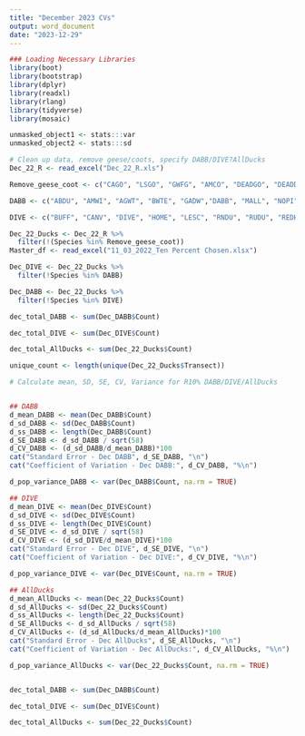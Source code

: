 ---
title: "December 2023 CVs"
output: word_document
date: "2023-12-29"
---

```{r}

### Loading Necessary Libraries 
library(boot)
library(bootstrap)
library(dplyr)
library(readxl)
library(rlang)
library(tidyverse)
library(mosaic)

unmasked_object1 <- stats:::var
unmasked_object2 <- stats:::sd

# Clean up data, remove geese/coots, specify DABB/DIVE?AllDucks
Dec_22_R <- read_excel("Dec_22_R.xls")

Remove_geese_coot <- c("CAGO", "LSGO", "GWFG", "AMCO", "DEADGO", "DEADDU")

DABB <- c("ABDU", "AMWI", "AGWT", "BWTE", "GADW","DABB", "MALL", "NOPI", "NSHO", "TEAL", "WODU")

DIVE <- c("BUFF", "CANV", "DIVE", "HOME", "LESC", "RNDU", "RUDU", "REDH", "SCAU")

Dec_22_Ducks <- Dec_22_R %>%
  filter(!(Species %in% Remove_geese_coot))
Master_df <- read_excel("11_03_2022_Ten Percent Chosen.xlsx")

Dec_DIVE <- Dec_22_Ducks %>%
  filter(!Species %in% DABB)

Dec_DABB <- Dec_22_Ducks %>%
  filter(!Species %in% DIVE)

dec_total_DABB <- sum(Dec_DABB$Count)

dec_total_DIVE <- sum(Dec_DIVE$Count)

dec_total_AllDucks <- sum(Dec_22_Ducks$Count)

unique_count <- length(unique(Dec_22_Ducks$Transect))

# Calculate mean, SD, SE, CV, Variance for R10% DABB/DIVE/AllDucks


## DABB
d_mean_DABB <- mean(Dec_DABB$Count)
d_sd_DABB <- sd(Dec_DABB$Count)
d_ss_DABB <- length(Dec_DABB$Count)
d_SE_DABB <- d_sd_DABB / sqrt(58)
d_CV_DABB <- (d_sd_DABB/d_mean_DABB)*100
cat("Standard Error - Dec DABB", d_SE_DABB, "\n")
cat("Coefficient of Variation - Dec DABB:", d_CV_DABB, "%\n")

d_pop_variance_DABB <- var(Dec_DABB$Count, na.rm = TRUE)

## DIVE
d_mean_DIVE <- mean(Dec_DIVE$Count)
d_sd_DIVE <- sd(Dec_DIVE$Count)
d_ss_DIVE <- length(Dec_DIVE$Count)
d_SE_DIVE <- d_sd_DIVE / sqrt(58)
d_CV_DIVE <- (d_sd_DIVE/d_mean_DIVE)*100
cat("Standard Error - Dec DIVE", d_SE_DIVE, "\n")
cat("Coefficient of Variation - Dec DIVE:", d_CV_DIVE, "%\n")

d_pop_variance_DIVE <- var(Dec_DIVE$Count, na.rm = TRUE)

## AllDucks
d_mean_AllDucks <- mean(Dec_22_Ducks$Count)
d_sd_AllDucks <- sd(Dec_22_Ducks$Count)
d_ss_AllDucks <- length(Dec_22_Ducks$Count)
d_SE_AllDucks <- d_sd_AllDucks / sqrt(58)
d_CV_AllDucks <- (d_sd_AllDucks/d_mean_AllDucks)*100
cat("Standard Error - Dec AllDucks", d_SE_AllDucks, "\n")
cat("Coefficient of Variation - Dec AllDucks:", d_CV_AllDucks, "%\n")

d_pop_variance_AllDucks <- var(Dec_22_Ducks$Count, na.rm = TRUE)


dec_total_DABB <- sum(Dec_DABB$Count)

dec_total_DIVE <- sum(Dec_DIVE$Count)

dec_total_AllDucks <- sum(Dec_22_Ducks$Count)

```

